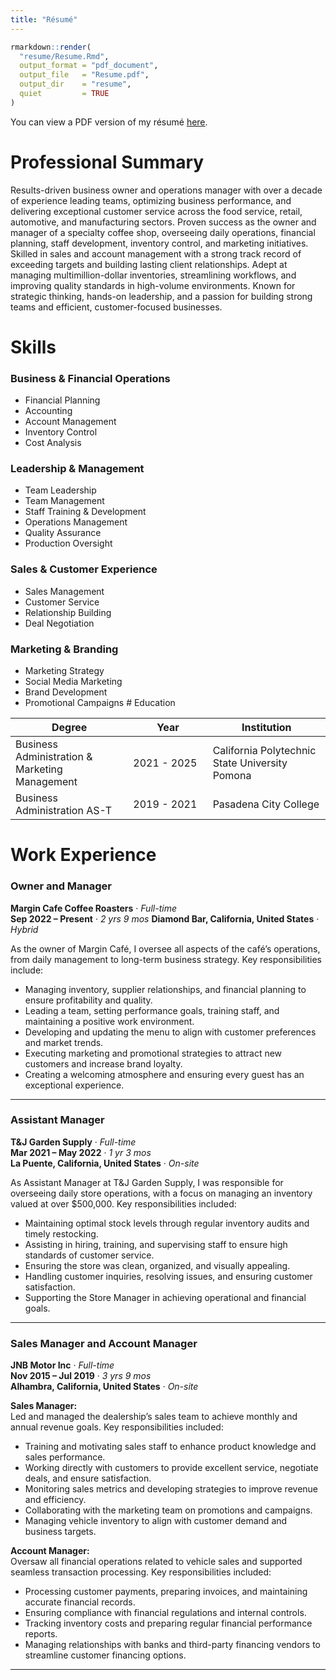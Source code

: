 ```yaml
---
title: "Résumé"
---
```


```r
rmarkdown::render(
  "resume/Resume.Rmd",
  output_format = "pdf_document",
  output_file   = "Resume.pdf",
  output_dir    = "resume",
  quiet         = TRUE
)
```

You can view a PDF version of my résumé [here](resume/Resume.pdf).

# Professional Summary

Results-driven business owner and operations manager with over a decade of experience leading teams, optimizing business performance, and delivering exceptional customer service across the food service, retail, automotive, and manufacturing sectors. Proven success as the owner and manager of a specialty coffee shop, overseeing daily operations, financial planning, staff development, inventory control, and marketing initiatives. Skilled in sales and account management with a strong track record of exceeding targets and building lasting client relationships. Adept at managing multimillion-dollar inventories, streamlining workflows, and improving quality standards in high-volume environments. Known for strategic thinking, hands-on leadership, and a passion for building strong teams and efficient, customer-focused businesses.

# Skills

### Business & Financial Operations

-   Financial Planning
-   Accounting
-   Account Management
-   Inventory Control
-   Cost Analysis

### Leadership & Management

-   Team Leadership
-   Team Management
-   Staff Training & Development
-   Operations Management
-   Quality Assurance
-   Production Oversight

### Sales & Customer Experience

-   Sales Management
-   Customer Service
-   Relationship Building
-   Deal Negotiation

### Marketing & Branding

-   Marketing Strategy
-   Social Media Marketing
-   Brand Development
-   Promotional Campaigns \# Education

| Degree | Year | Institution |
|---------------------------|------------------|---------------------------|
| Business Administration & Marketing Management | 2021 - 2025 | California Polytechnic State University Pomona |
| Business Administration AS-T | 2019 - 2021 | Pasadena City College |

# Work Experience

### Owner and Manager

**Margin Cafe Coffee Roasters** · *Full-time*\
**Sep 2022 – Present** · *2 yrs 9 mos* **Diamond Bar, California, United States** · *Hybrid*

As the owner of Margin Café, I oversee all aspects of the café’s operations, from daily management to long-term business strategy. Key responsibilities include:

-   Managing inventory, supplier relationships, and financial planning to ensure profitability and quality.
-   Leading a team, setting performance goals, training staff, and maintaining a positive work environment.
-   Developing and updating the menu to align with customer preferences and market trends.
-   Executing marketing and promotional strategies to attract new customers and increase brand loyalty.
-   Creating a welcoming atmosphere and ensuring every guest has an exceptional experience.

------------------------------------------------------------------------

### Assistant Manager

**T&J Garden Supply** · *Full-time*\
**Mar 2021 – May 2022** · *1 yr 3 mos*\
**La Puente, California, United States** · *On-site*

As Assistant Manager at T&J Garden Supply, I was responsible for overseeing daily store operations, with a focus on managing an inventory valued at over \$500,000. Key responsibilities included:

-   Maintaining optimal stock levels through regular inventory audits and timely restocking.
-   Assisting in hiring, training, and supervising staff to ensure high standards of customer service.
-   Ensuring the store was clean, organized, and visually appealing.
-   Handling customer inquiries, resolving issues, and ensuring customer satisfaction.
-   Supporting the Store Manager in achieving operational and financial goals.

------------------------------------------------------------------------

### Sales Manager and Account Manager

**JNB Motor Inc** · *Full-time*\
**Nov 2015 – Jul 2019** · *3 yrs 9 mos*\
**Alhambra, California, United States** · *On-site*

**Sales Manager:**\
Led and managed the dealership's sales team to achieve monthly and annual revenue goals. Key responsibilities included:

-   Training and motivating sales staff to enhance product knowledge and sales performance.
-   Working directly with customers to provide excellent service, negotiate deals, and ensure satisfaction.
-   Monitoring sales metrics and developing strategies to improve revenue and efficiency.
-   Collaborating with the marketing team on promotions and campaigns.
-   Managing vehicle inventory to align with customer demand and business targets.

**Account Manager:**\
Oversaw all financial operations related to vehicle sales and supported seamless transaction processing. Key responsibilities included:

-   Processing customer payments, preparing invoices, and maintaining accurate financial records.
-   Ensuring compliance with financial regulations and internal controls.
-   Tracking inventory costs and preparing regular financial performance reports.
-   Managing relationships with banks and third-party financing vendors to streamline customer financing options.

------------------------------------------------------------------------
